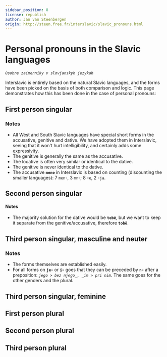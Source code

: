 ```yaml
---
sidebar_position: 8
license: republish
author: Jan van Steenbergen
origin: http://steen.free.fr/interslavic/slavic_pronouns.html
---
```


# Personal pronouns in the Slavic languages

_`Osobne zaimenniky v slovjanskyh jezykah`_

Interslavic is entirely based on the natural Slavic languages, and the forms have been picked on the basis of both comparison and logic. This page demonstrates how this has been done in the case of personal pronouns:

## First person singular

<FirstPersonSingular />

### Notes

*   All West and South Slavic languages have special short forms in the accusative, genitive and dative. We have adopted them in Interslavic, seeing that it won't hurt intelligibility, and certainly adds some expressivity.
*   The genitive is generally the same as the accusative.
*   The locative is often very similar or identical to the dative.
*   The genitive is never identical to the dative.
*   The accusative **`mene`** in Interslavic is based on counting (discounting the smaller languages): 7 `men`-, 3 `mn`-; 8 -`e`, 2 -`ja`.

## Second person singular

<SecondPersonSingular />

#### Notes

*   The majority solution for the dative would be **`tebě`**, but we want to keep it separate from the genitive/accusative, therefore **`tobě`**.

## Third person singular, masculine and neuter

<ThirdPersonSingularMasculine />

### Notes

*   The forms themselves are established easily.
*   For all forms on **`je`-** or **`i`-** goes that they can be preceded by **`n`-** after a preposition: _`jego > bez njego_, _im > pri nim`_. The same goes for the other genders and the plural.

## Third person singular, feminine

<ThirdPersonSingularFeminine />

## First person plural

<FirstPersonPlural />

## Second person plural

<SecondPersonPlural />

## Third person plural

<ThirdPersonPlural />